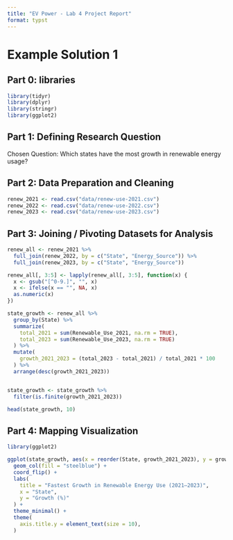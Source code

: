 ```yaml
---
title: "EV Power - Lab 4 Project Report"
format: typst
---
```


# Example Solution 1

## **Part 0: libraries**

```r
library(tidyr)
library(dplyr)
library(stringr)
library(ggplot2)
```

## **Part 1:** **Defining Research Question**

Chosen Question: Which states have the most growth in renewable energy usage?

## **Part 2: Data Preparation and Cleaning**

```r

renew_2021 <- read.csv("data/renew-use-2021.csv")
renew_2022 <- read.csv("data/renew-use-2022.csv")
renew_2023 <- read.csv("data/renew-use-2023.csv")

```

## **Part 3: Joining / Pivoting Datasets for Analysis**

```r
renew_all <- renew_2021 %>%
  full_join(renew_2022, by = c("State", "Energy_Source")) %>%
  full_join(renew_2023, by = c("State", "Energy_Source"))

renew_all[, 3:5] <- lapply(renew_all[, 3:5], function(x) {
  x <- gsub("[^0-9.]", "", x)   
  x <- ifelse(x == "", NA, x)   
  as.numeric(x)                
})

state_growth <- renew_all %>%
  group_by(State) %>%
  summarize(
    total_2021 = sum(Renewable_Use_2021, na.rm = TRUE),
    total_2023 = sum(Renewable_Use_2023, na.rm = TRUE)
  ) %>%
  mutate(
    growth_2021_2023 = (total_2023 - total_2021) / total_2021 * 100
  ) %>%
  arrange(desc(growth_2021_2023))


state_growth <- state_growth %>%
  filter(is.finite(growth_2021_2023))

head(state_growth, 10)
```

## **Part 4: Mapping Visualization**

```r
library(ggplot2)

ggplot(state_growth, aes(x = reorder(State, growth_2021_2023), y = growth_2021_2023)) +
  geom_col(fill = "steelblue") +
  coord_flip() +
  labs(
    title = "Fastest Growth in Renewable Energy Use (2021–2023)",
    x = "State",
    y = "Growth (%)"
  ) +
  theme_minimal() +
  theme(
    axis.title.y = element_text(size = 10),  
  )
```
